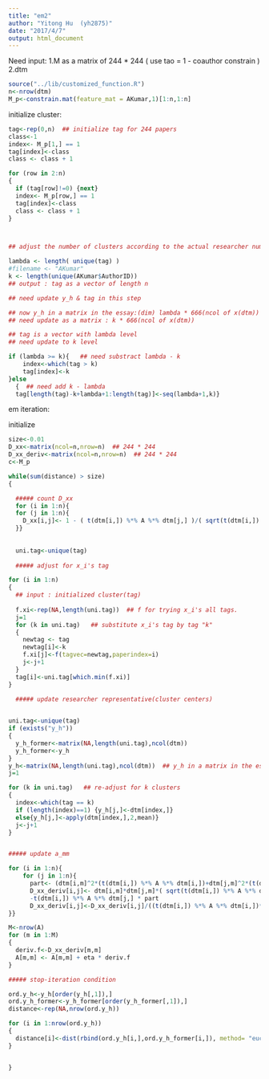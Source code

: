 ```yaml
---
title: "em2"
author: "Yitong Hu  (yh2875)"
date: "2017/4/7"
output: html_document
---
```


Need input: 
1.M as a matrix of 244 * 244 ( use tao = 1 - coauthor constrain )
2.dtm 

```r
source("../lib/customized_function.R")
n<-nrow(dtm)
M_p<-constrain.mat(feature_mat = AKumar,1)[1:n,1:n]
```


initialize cluster:

```r
tag<-rep(0,n)  ## initialize tag for 244 papers
class<-1
index<- M_p[1,] == 1
tag[index]<-class
class <- class + 1

for (row in 2:n)
{
  if (tag[row]!=0) {next}
  index<- M_p[row,] == 1
  tag[index]<-class
  class <- class + 1
}



## adjust the number of clusters according to the actual researcher number k 

lambda <- length( unique(tag) )
#filename <- "AKumar"
k <- length(unique(AKumar$AuthorID))  
## output : tag as a vector of length n

## need update y_h & tag in this step

## now y_h in a matrix in the essay:(dim) lambda * 666(ncol of x(dtm)) 
## need update as a matrix : k * 666(ncol of x(dtm)) 

## tag is a vector with lambda level
## need update to k level

if (lambda >= k){   ## need substract lambda - k
    index<-which(tag > k)
    tag[index]<-k
}else
  {  ## need add k - lambda
  tag[length(tag)-k+lambda+1:length(tag)]<-seq(lambda+1,k)}
```


em iteration:

initialize

```r
size<-0.01
D_xx<-matrix(ncol=n,nrow=n)  ## 244 * 244
D_xx_deriv<-matrix(ncol=n,nrow=n)  ## 244 * 244
c<-M_p
```


```r
while(sum(distance) > size)
{

  ##### count D_xx
  for (i in 1:n){
  for (j in 1:n){
    D_xx[i,j]<- 1 - ( t(dtm[i,]) %*% A %*% dtm[j,] )/( sqrt(t(dtm[i,]) %*% A %*% dtm[i,]) *    sqrt(t(dtm[j,]) %*% A %*% dtm[j,]) )  
  }}
  
  
  uni.tag<-unique(tag)
  
  ##### adjust for x_i's tag

for (i in 1:n)  
{
  ## input : initialized cluster(tag)
  
  f.xi<-rep(NA,length(uni.tag))  ## f for trying x_i's all tags.
  j=1
  for (k in uni.tag)   ## substitute x_i's tag by tag "k"
  {
    newtag <- tag
    newtag[i]<-k
    f.xi[j]<-f(tagvec=newtag,paperindex=i)
    j<-j+1
  }
  tag[i]<-uni.tag[which.min(f.xi)]
}
  
  ##### update researcher representative(cluster centers)


uni.tag<-unique(tag)
if (exists("y_h"))
{
  y_h_former<-matrix(NA,length(uni.tag),ncol(dtm)) 
  y_h_former<-y_h
}
y_h<-matrix(NA,length(uni.tag),ncol(dtm))  ## y_h in a matrix in the essay:(dim) the number of clusters * 666(ncol of x(dtm))
j=1

for (k in uni.tag)   ## re-adjust for k clusters
{
  index<-which(tag == k)
  if (length(index)==1) {y_h[j,]<-dtm[index,]}
  else{y_h[j,]<-apply(dtm[index,],2,mean)}
  j<-j+1
}


##### update a_mm

for (i in 1:n){
    for (j in 1:n){
      part<- (dtm[i,m]^2*(t(dtm[i,]) %*% A %*% dtm[i,])+dtm[j,m]^2*(t(dtm[j,]) %*% A %*% dtm[j,]))/2*( sqrt(t(dtm[i,]) %*% A %*% dtm[i,]) * sqrt(t(dtm[j,]) %*% A %*% dtm[j,]) )
      D_xx_deriv[i,j]<- dtm[i,m]*dtm[j,m]*( sqrt(t(dtm[i,]) %*% A %*% dtm[i,]) * sqrt(t(dtm[j,]) %*% A %*% dtm[j,]) )
      -t(dtm[i,]) %*% A %*% dtm[j,] * part
      D_xx_deriv[i,j]<-D_xx_deriv[i,j]/((t(dtm[i,]) %*% A %*% dtm[i,])*(t(dtm[j,]) %*% A %*% dtm[j,]))
}}

M<-nrow(A)
for (m in 1:M)
{
  deriv.f<-D_xx_deriv[m,m]
  A[m,m] <- A[m,m] + eta * deriv.f
}

##### stop-iteration condition 

ord.y_h<-y_h[order(y_h[,1]),]
ord.y_h_former<-y_h_former[order(y_h_former[,1]),]
distance<-rep(NA,nrow(ord.y_h))

for (i in 1:nrow(ord.y_h))
{
  distance[i]<-dist(rbind(ord.y_h[i,],ord.y_h_former[i,]), method= "euclidian")
}


}
```

